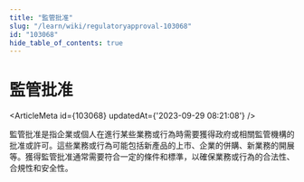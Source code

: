 ```yaml
---
title: "監管批准"
slug: "/learn/wiki/regulatoryapproval-103068"
id: "103068"
hide_table_of_contents: true
---
```



# 監管批准

<ArticleMeta id={103068} updatedAt={'2023-09-29 08:21:08'} />
<div className='border-solid border-b border-t-0 my-4 border-[var(--ifm-color-gray-300)]' />

監管批准是指企業或個人在進行某些業務或行為時需要獲得政府或相關監管機構的批准或許可。這些業務或行為可能包括新產品的上市、企業的併購、新業務的開展等。獲得監管批准通常需要符合一定的條件和標準，以確保業務或行為的合法性、合規性和安全性。
